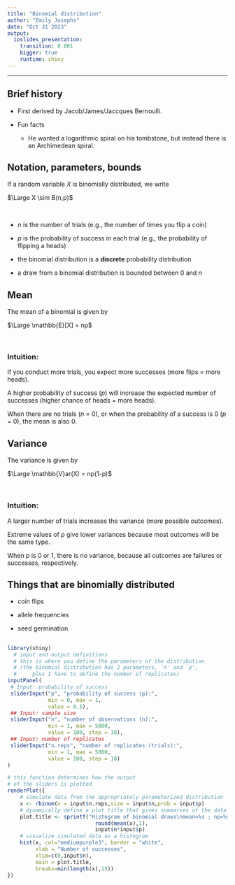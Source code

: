 ```yaml
---
title: "Binomial distribution"
author: "Emily Josephs"
date: "Oct 31 2023"
output:
  ioslides_presentation:
    transition: 0.001
    bigger: true
    runtime: shiny
---
```

<!-- to run this shiny demo of the binomial distribution -->
<!-- enter the following command into R's console:		 -->
<!-- rmarkdown::run("binomial_shiny_demo.Rmd") 	 		 -->
<!-- 											 		 -->
<!-- more info at and lots of tutorials/resources 		 -->
<!-- at http://shiny.rstudio.com/articles/#first-app	 -->


***

## Brief history {.build}

 - First derived by Jacob/James/Jaccques Bernoulli.
 
 - Fun facts
	+ He wanted a logarithmic spiral on his tombstone, but instead there is an Archimedean spiral.
 
## Notation, parameters, bounds

If a random variable $X$ is binomially distributed, we write 

<div class="centered">
$\Large X \sim B(n,p)$
</div>

\

 - $n$ is the number of trials (e.g., the number of times you flip a coin)

 - $p$ is the probability of success in each trial (e.g., the probability of flipping a heads)

 - the binomial distribution is a **discrete** probability distribution
 
 - a draw from a binomial distribution is bounded between 0 and $n$
 
## Mean

The mean of a binomial is given by 

<div class="centered">
$\Large \mathbb{E}[X] = np$
</div> 

\

### Intuition:
If you conduct more trials, you expect more successes (more flips = more heads).

A higher probability of success ($p$) will increase the expected number of successes (higher chance of heads = more heads).

When there are no trials ($n$ = 0), or when the probability of a success is 0 ($p$ = 0), 
the mean is also 0.

## Variance
The variance is given by

<div class="centered">
$\Large \mathbb{V}ar(X) = np(1-p)$
</div>

\

### Intuition:
A larger number of trials increases the variance (more possible outcomes).

Extreme values of $p$ give lower variances because most outcomes will be the same type.

When $p$ is 0 or 1, there is no variance, because all outcomes are failures or successes, respectively.

## Things that are binomially distributed

 - coin flips
 
 - allele frequencies
 
 - seed germination 

##
```r
library(shiny)
  # input and output definitions
  # this is where you define the parameters of the distribution
  # (the binomial distribution has 2 parameters, `n' and `p',
  #		plus I have to define the number of replicates)
inputPanel(
 # Input: probability of success
 sliderInput("p", "probability of success (p):",
             min = 0, max = 1,
             value = 0.5),
 ## Input: sample size
 sliderInput("n", "number of observations (n):",
             min = 1, max = 5000,
             value = 100, step = 10),
 ## Input: number of replicates
 sliderInput("n.reps", "number of replicates (trials):",
             min = 1, max = 5000,
             value = 100, step = 10)
)

# this function determines how the output 
# of the sliders is plotted
renderPlot({
  	# simulate data from the appropriately parameterized distribution
    x <- rbinom(n = input$n.reps,size = input$n,prob = input$p)
	# dynamically define a plot title that gives summaries of the data
	plot.title <- sprintf("Histogram of binomial draws\nmean=%s ; np=%s",
							round(mean(x),1),
							input$n*input$p)
  	# visualize simulated data as a histogram
    hist(x, col="mediumpurple3", border = "white",
         xlab = "Number of successes",
         xlim=c(0,input$n),
         main = plot.title,
         breaks=min(length(x),15))
})
```